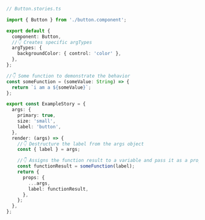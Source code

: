 ```ts
// Button.stories.ts

import { Button } from './button.component';

export default {
  component: Button,
  //👇 Creates specific argTypes
  argTypes: {
    backgroundColor: { control: 'color' },
  },
};

//👇 Some function to demonstrate the behavior
const someFunction = (someValue: String) => {
  return `i am a ${someValue}`;
};

export const ExampleStory = {
  args: {
    primary: true,
    size: 'small',
    label: 'button',
  },
  render: (args) => {
    //👇 Destructure the label from the args object
    const { label } = args;

    //👇 Assigns the function result to a variable and pass it as a prop into the component
    const functionResult = someFunction(label);
    return {
      props: {
        ...args,
        label: functionResult,
      },
    };
  },
};
```
